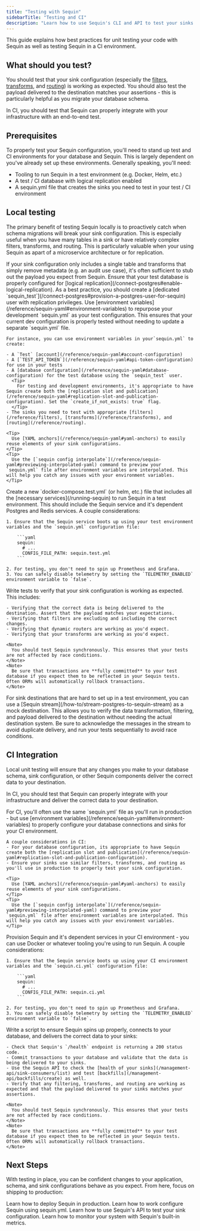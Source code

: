 ```yaml
---
title: "Testing with Sequin"
sidebarTitle: "Testing and CI"
description: "Learn how to use Sequin's CLI and API to test your sinks in CI."
---
```


This guide explains how best practices for unit testing your code with Sequin as well as testing Sequin in a CI environment.

## What should you test?

You should test that your sink configuration (especially the [filters](/reference/filters), [transforms](/reference/transforms), and [routing](/reference/routing)) is working as expected. You should also test the payload delivered to the destination matches your assertions - this is particularly helpful as you migrate your database schema.

In CI, you should test that Sequin can properly integrate with your infrastructure with an end-to-end test.

## Prerequisites

To properly test your Sequin configuration, you'll need to stand up test and CI environments for your database and Sequin. This is largely dependent on you've already set up these environments. Generally speaking, you'll need:

- Tooling to run Sequin in a test environment (e.g. Docker, Helm, etc.)
- A test / CI database with logical replication enabled
- A sequin.yml file that creates the sinks you need to test in your test / CI environment

## Local testing

The primary benefit of testing Sequin locally is to proactively catch when schema migrations will break your sink configuration. This is especially useful when you have many tables in a sink or have relatively complex filters, transforms, and routing. This is particularly valuable when your using Sequin as apart of a microservice architecture or for replication.

<Tip>
  If your sink configuration only includes a single table and  transforms that simply remove metadata (e.g. an audit use case), it's often sufficient to stub out the payload you expect from Sequin.
</Tip>

<Steps titleSize="h3" >
  <Step title="Configure your test database">
    Ensure that your test database is properly configured for [logical replication](/connect-postgres#enable-logical-replication). As a best practice, you should create a [dedicated `sequin_test`](/connect-postgres#provision-a-postgres-user-for-sequin) user with replication privileges.
  </Step>

  <Step title="Re-use your `sequin.yml` for testing">
    Use [environment variables](/reference/sequin-yaml#environment-variables) to repurpose your development `sequin.yml` as your test configuration. This ensures that your current dev configuration is properly tested without needing to update a separate `sequin.yml` file.

    For instance, you can use environment variables in your`sequin.yml` to create:

    - A `Test` [account](/reference/sequin-yaml#account-configuration)
    - A [`TEST_API_TOKEN`](/reference/sequin-yaml#api-token-configuration) for use in your tests
    - A [database configuration](/reference/sequin-yaml#database-configuration) for the test database using the `sequin_test` user.
      <Tip>
        For testing and development environments, it's appropriate to have Sequin create both the [replication slot and publication](/reference/sequin-yaml#replication-slot-and-publication-configuration). Set the `create_if_not_exists: true` flag.
      </Tip>
    - The sinks you need to test with appropriate [filters](/reference/filters), [transforms](/reference/transforms), and [routing](/reference/routing).

    <Tip>
      Use [YAML anchors](/reference/sequin-yaml#yaml-anchors) to easily reuse elements of your sink configurations.
    </Tip>
    <Tip>
      Use the [`sequin config interpolate`](/reference/sequin-yaml#previewing-interpolated-yaml) command to preview your `sequin.yml` file after environment variables are interpolated. This will help you catch any issues with your environment variables.
    </Tip>
  </Step>

  <Step title="Create a test-specific Sequin environment">
    Create a new `docker-compose.test.yml` (or helm, etc.) file that includes all the [necessary services](/running-sequin) to run Sequin in a test environment. This should include the Sequin service and it's dependent Postgres and Redis services. A couple considerations:

    1. Ensure that the Sequin service boots up using your test environment variables and the `sequin.yml` configuration file:

        ```yaml
        sequin:
          # ...
          CONFIG_FILE_PATH: sequin.test.yml
        ```

    2. For testing, you don't need to spin up Prometheus and Grafana.
    3. You can safely disable telemetry by setting the `TELEMETRY_ENABLED` environment variable to `false`.

  </Step>

  <Step title="Write and run your tests">
    Write tests to verify that your sink configuration is working as expected. This includes:

    - Verifying that the correct data is being delivered to the destination. Assert that the payload matches your expectations.
    - Verifying that filters are excluding and including the correct changes.
    - Verifying that dynamic routers are working as you'd expect.
    - Verifying that your transforms are working as you'd expect.

    <Note>
      You should test Sequin synchronously. This ensures that your tests are not affected by race conditions.
    </Note>
    <Note>
      Be sure that transactions are **fully committed** to your test database if you expect them to be reflected in your Sequin tests. Often ORMs will automatically rollback transactions.
    </Note>
  </Step>
</Steps>

<Tip>
  For sink destinations that are hard to set up in a test environment, you can use a [Sequin stream](/how-to/stream-postgres-to-sequin-stream) as a mock destination. This allows you to verify the data transformation, filtering, and payload delivered to the destination without needing the actual destination system. Be sure to acknowledge the messages in the stream to avoid duplicate delivery, and run your tests sequentially to avoid race conditions.
</Tip>

## CI Integration

Local unit testing will ensure that any changes you make to your database schema, sink configuration, or other Sequin components deliver the correct data to your destination.

In CI, you should test that Sequin can properly integrate with your infrastructure and deliver the correct data to your destination.

<Steps titleSize="h3" >

  <Step title="Create CI sequin.yml">
    For CI, you'll often use the same `sequin.yml` file as you'll run in production - but use [environment variables](/reference/sequin-yaml#environment-variables) to properly configure your database connections and sinks for your CI environment.

    A couple considerations in CI:
    - For your database configuration, its appropriate to have Sequin create both the [replication slot and publication](/reference/sequin-yaml#replication-slot-and-publication-configuration).
    - Ensure your sinks use similar filters, transforms, and routing as you'll use in production to properly test your sink configuration.

    <Tip>
      Use [YAML anchors](/reference/sequin-yaml#yaml-anchors) to easily reuse elements of your sink configurations.
    </Tip>
    <Tip>
      Use the [`sequin config interpolate`](/reference/sequin-yaml#previewing-interpolated-yaml) command to preview your `sequin.yml` file after environment variables are interpolated. This will help you catch any issues with your environment variables.
    </Tip>

  </Step>

  <Step title="Provision Sequin in your CI environment">
    Provision Sequin and it's dependent services in your CI environment - you can use Docker or whatever tooling you're using to run Sequin. A couple considerations:

    1. Ensure that the Sequin service boots up using your CI environment variables and the `sequin.ci.yml` configuration file:

        ```yaml
        sequin:
          # ...
          CONFIG_FILE_PATH: sequin.ci.yml
        ```

    2. For testing, you don't need to spin up Prometheus and Grafana.
    3. You can safely disable telemetry by setting the `TELEMETRY_ENABLED` environment variable to `false`.
  </Step>

  <Step title="Run a script and leverage the Sequin API to run integration tests">
    Write a script to ensure Sequin spins up properly, connects to your database, and delivers the correct data to your sinks:

    - Check that Sequin's `/health` endpoint is returning a 200 status code.
    - Commit transactions to your database and validate that the data is being delivered to your sinks.
    - Use the Sequin API to check the [health of your sinks](/management-api/sink-consumers/list) and test [backfills](/management-api/backfills/create) as well.
    - Verify that any filtering, transforms, and routing are working as expected and that the payload delivered to your sinks matches your assertions.

    <Note>
      You should test Sequin synchronously. This ensures that your tests are not affected by race conditions.
    </Note>
    <Note>
      Be sure that transactions are **fully committed** to your test database if you expect them to be reflected in your Sequin tests. Often ORMs will automatically rollback transactions.
    </Note>
  </Step>
</Steps>

## Next Steps

With testing in place, you can be confident changes to your application, schema, and sink configurations behave as you expect. From here, focus on shipping to production:

<CardGroup>
  <Card title="Deploy Sequin in production" icon="ship" href="/how-to/deploy-to-production">
    Learn how to deploy Sequin in production.
  </Card>
    <Card title="Learn more about sequin.yml" icon="square-terminal" href="/reference/sequin-yaml">
    Learn how to work configure Sequin using sequin.yml.
  </Card>
  <Card title="Learn more about Sequin's API" icon="code" href="/management-api/introduction">
    Learn how to use Sequin's API to test your sink configuration.
  </Card>
  <Card title="Monitor your workflows" icon="chart-line" href="/reference/metrics">
    Learn how to monitor your system with Sequin's built-in metrics.
  </Card>
</CardGroup>


